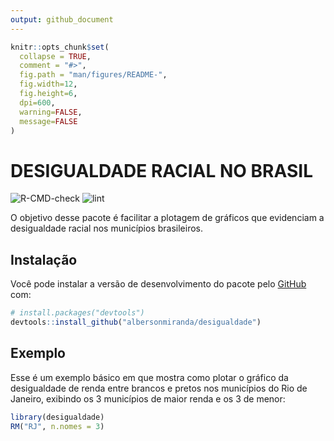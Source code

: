 ```yaml
---
output: github_document
---
```


<!-- README.md is generated from README.Rmd. Please edit that file -->

```r
knitr::opts_chunk$set(
  collapse = TRUE,
  comment = "#>",
  fig.path = "man/figures/README-",
  fig.width=12,
  fig.height=6,
  dpi=600,
  warning=FALSE,
  message=FALSE
)
```

# DESIGUALDADE RACIAL NO BRASIL

<!-- badges: start -->
![R-CMD-check](https://github.com/albersonmiranda/desigualdade/workflows/R-CMD-check/badge.svg?branch=master&event=push) ![lint](https://github.com/albersonmiranda/desigualdade/workflows/lint/badge.svg?branch=master&event=push)
<!-- badges: end -->

O objetivo desse pacote é facilitar a plotagem de gráficos que evidenciam a desigualdade racial nos municípios brasileiros.

## Instalação

Você pode instalar a versão de desenvolvimento do pacote pelo [GitHub](https://github.com/) com:

``` r
# install.packages("devtools")
devtools::install_github("albersonmiranda/desigualdade")
```
## Exemplo

Esse é um exemplo básico em que mostra como plotar o gráfico da desigualdade de renda entre brancos e pretos nos municípios do Rio de Janeiro, exibindo os 3 municípios de maior renda e os 3 de menor:

```r
library(desigualdade)
RM("RJ", n.nomes = 3)
```
